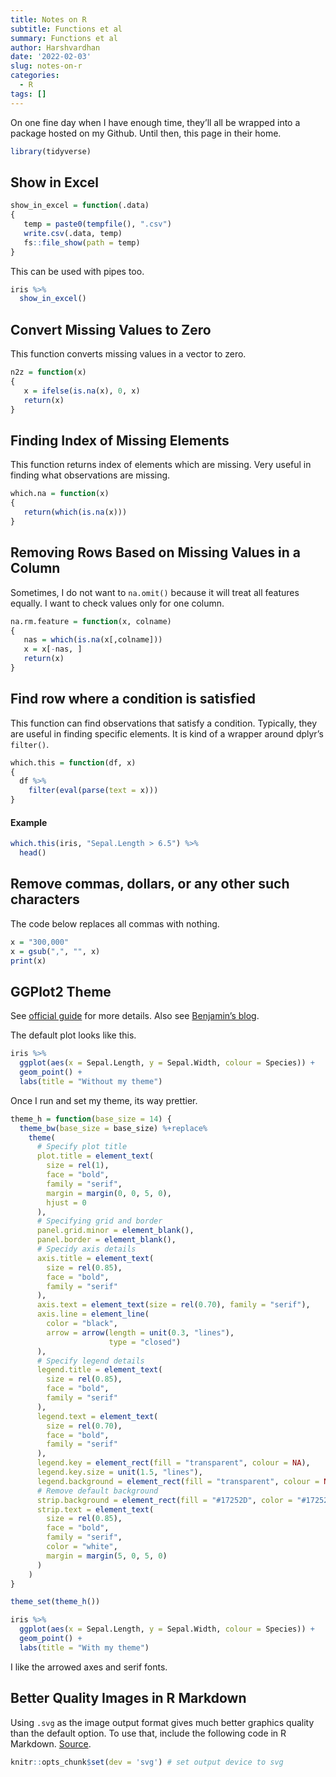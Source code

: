 ```yaml
---
title: Notes on R
subtitle: Functions et al
summary: Functions et al
author: Harshvardhan
date: '2022-02-03'
slug: notes-on-r
categories:
  - R
tags: []
---
```


On one fine day when I have enough time, they'll all be wrapped into a package hosted on my Github. Until then, this page in their home.

```r
library(tidyverse)
```

## Show in Excel

```r
show_in_excel = function(.data)
{
   temp = paste0(tempfile(), ".csv")
   write.csv(.data, temp)
   fs::file_show(path = temp)
}
```

This can be used with pipes too.

```r
iris %>% 
  show_in_excel()
```

## Convert Missing Values to Zero

This function converts missing values in a vector to zero.

```r
n2z = function(x)
{
   x = ifelse(is.na(x), 0, x)
   return(x)
}
```

## Finding Index of Missing Elements

This function returns index of elements which are missing. Very useful in finding what observations are missing.

```r
which.na = function(x)
{
   return(which(is.na(x)))
}
```

## Removing Rows Based on Missing Values in a Column

Sometimes, I do not want to `na.omit()` because it will treat all features equally. I want to check values only for one column.

```r
na.rm.feature = function(x, colname)
{
   nas = which(is.na(x[,colname]))
   x = x[-nas, ]
   return(x)
}
```

## Find row where a condition is satisfied

This function can find observations that satisfy a condition. Typically, they are useful in finding specific elements. It is kind of a wrapper around dplyr's `filter()`.

```r
which.this = function(df, x)
{
  df %>% 
    filter(eval(parse(text = x)))
}
```

#### Example

```r
which.this(iris, "Sepal.Length > 6.5") %>% 
  head()
```

## Remove commas, dollars, or any other such characters

The code below replaces all commas with nothing.

```r
x = "300,000"
x = gsub(",", "", x)
print(x)
```

## GGPlot2 Theme

See [official guide](https://ggplot2.tidyverse.org/reference/theme.html) for more details. Also see [Benjamin's blog](https://benjaminlouis-stat.fr/en/blog/2020-05-21-astuces-ggplot-rmarkdown/).

The default plot looks like this.

```r
iris %>% 
  ggplot(aes(x = Sepal.Length, y = Sepal.Width, colour = Species)) +
  geom_point() +
  labs(title = "Without my theme")
```

Once I run and set my theme, its way prettier.

```r
theme_h = function(base_size = 14) {
  theme_bw(base_size = base_size) %+replace%
    theme(
      # Specify plot title
      plot.title = element_text(
        size = rel(1),
        face = "bold",
        family = "serif",
        margin = margin(0, 0, 5, 0),
        hjust = 0
      ),
      # Specifying grid and border
      panel.grid.minor = element_blank(),
      panel.border = element_blank(),
      # Specidy axis details
      axis.title = element_text(
        size = rel(0.85),
        face = "bold",
        family = "serif"
      ),
      axis.text = element_text(size = rel(0.70), family = "serif"),
      axis.line = element_line(
        color = "black",
        arrow = arrow(length = unit(0.3, "lines"),
                      type = "closed")
      ),
      # Specify legend details
      legend.title = element_text(
        size = rel(0.85),
        face = "bold",
        family = "serif"
      ),
      legend.text = element_text(
        size = rel(0.70),
        face = "bold",
        family = "serif"
      ),
      legend.key = element_rect(fill = "transparent", colour = NA),
      legend.key.size = unit(1.5, "lines"),
      legend.background = element_rect(fill = "transparent", colour = NA),
      # Remove default background
      strip.background = element_rect(fill = "#17252D", color = "#17252D"),
      strip.text = element_text(
        size = rel(0.85),
        face = "bold",
        family = "serif",
        color = "white",
        margin = margin(5, 0, 5, 0)
      )
    )
}

theme_set(theme_h())
```

```r
iris %>% 
  ggplot(aes(x = Sepal.Length, y = Sepal.Width, colour = Species)) +
  geom_point() +
  labs(title = "With my theme")
```

I like the arrowed axes and serif fonts.

## Better Quality Images in R Markdown

Using `.svg` as the image output format gives much better graphics quality than the default option. To use that, include the following code in R Markdown. [Source](https://stackoverflow.com/questions/64602680/how-to-set-svg-as-default-rendering-in-rmarkdown).

```r
knitr::opts_chunk$set(dev = 'svg') # set output device to svg
```
